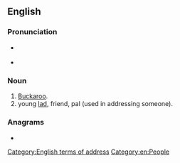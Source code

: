 {{also|Bucko}}
==English==

===Pronunciation===
* {{a|GenAm}} {{IPA|en|/ˈbʌkoʊ/}}
* {{rhymes|en|ʌkəʊ}}

===Noun===
{{en-noun|s|buckoes}}

# [[buckaroo|Buckaroo]].
# young [[lad]], friend, pal (used in addressing someone).

===Anagrams===
* {{anagrams|en|a=bckou|Bouck}}

[[Category:English terms of address]]
[[Category:en:People]]